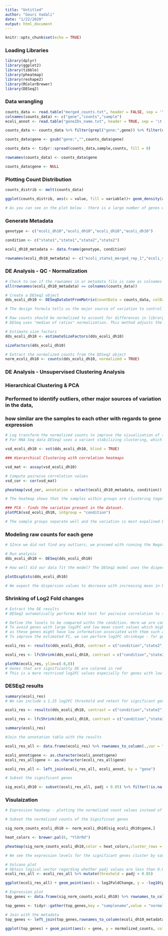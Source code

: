 ```yaml
---
title: "Untitled"
author: "Gouri Vadali"
date: "1/22/2020"
output: html_document
---
```


```r
knitr::opts_chunk$set(echo = TRUE)
```

### Loading Libraries

```r
library(dplyr)
library(ggplot2)
library(tibble)
library(pheatmap)
library(reshape2)
library(RColorBrewer)
library(DESeq2)

```

### Data wrangling 

```r

counts_data <- read.table("merged_counts.txt", header = FALSE, sep = '\t')
colnames(counts_data) <- c("gene","counts","sample")
ecoli_annot <- read.table("geneIDs_name.txt", header = TRUE, sep = '\t')

counts_data <- counts_data %>% filter(grepl("gene:",gene)) %>% filter(counts >= 50) %>% distinct(.keep_all = TRUE)

counts_data$gene <- gsub("gene:","",counts_data$gene)

counts_data <- tidyr::spread(counts_data,sample,counts, fill = 0)

rownames(counts_data) <- counts_data$gene

counts_data$gene <- NULL
```

### Plotting Count Distribution

```r
counts_distrib <- melt(counts_data)

ggplot(counts_distrib, aes(x = value, fill = variable))+ geom_density(aes(alpha = 0.1))+theme_bw()+xlim(0,10000)

# As you can see in the plot below - there is a large number of genes with low count gene and many genes with 0 counts. The right tail here indicates that there is no limit for maximum expression in RNA Seq. There is always expression variation between biological replicates, hence negative bionomial model is ideal for RNA Seq data. 
```

### Generate Metadata

```r

genotype <- c("ecoli_dh10","ecoli_dh10","ecoli_dh10","ecoli_dh10")

condition <- c("state1","state1","state2","state2")

ecoli_dh10_metadata <- data.frame(genotype, condition)

rownames(ecoli_dh10_metadata) <- c("ecoli_state1_merged_rep_1","ecoli_state1_merged_rep_2","ecoli_state2_merged_rep_1","ecoli_state2_merged_rep_2")

```

### DE Analysis - QC - Normalization

```r

# Check to see if the rownames in or metadata file is same as colnames in the raw count data
all(rownames(ecoli_dh10_metadata) == colnames(counts_data))

# Create a DESeq2 object
dds_ecoli_dh10 <- DESeqDataSetFromMatrix(countData = counts_data, colData = ecoli_dh10_metadata, design = ~ condition)

# The design formula tells us the major source of variation to control for or regress out  as well as the condition of interest for DE testing

# Raw counts should be normalized to account for differences in library depth, asses sample level qulaity metrics
# DESeq uses "median of ratios" normalization. This method adjusts the raw counts for library size and is resistant to the large numbers of differentially expressed gene

# Estimate size factors
dds_ecoli_dh10 <- estimateSizeFactors(dds_ecoli_dh10)

sizeFactors(dds_ecoli_dh10)

# Extract the normalized counts from the DESeq2 object
norm_ecoli_dh10 <- counts(dds_ecoli_dh10, normalized = TRUE)

```

### DE Analysis - Unsupervised Clustering Analysis
### Hierarchical Clustering & PCA
### Performed to identify outliers, other major sources of variation in the data,
### how similar are the samples to each other with regards to gene expression

```r
# Log transform the normalized counts to improve the visualization of the clustering
# For RNA-Seq data DESeq2 uses a variant stabilizing clustering, which is a log transformation that moderates the variance across the mean

vsd_ecoli_dh10 <- vst(dds_ecoli_dh10, blind = TRUE)

### Hierarchical Clustering with correlation heatmaps

vsd_mat <- assay(vsd_ecoli_dh10)

# Compute pairwise correlation values
vsd_cor <- cor(vsd_mat)

pheatmap(vsd_cor, annotation = select(ecoli_dh10_metadata, condition))

# The heatmap shows that the samples within groups are clustering together and the conditions luster separately. The DE genes between our consitions might be likely driving the separation.  

### PCA - finds the variation present in the dataset.
plotPCA(vsd_ecoli_dh10, intgroup = "condition")

# The sample groups separate well and the variation is most expalined by PC1.

```

### Modeling raw counts for each gene

```r
# SInce we did not find any outliers, we proceed with running the Negative Binomial model on the DESEq2 object created earlier

# Run analysis
dds_ecoli_dh10 <- DESeq(dds_ecoli_dh10)

# How well did our data fit the model? The DESeq2 model uses the dispersion to assess the variability in expression when modeling the counts. This is done by plotting for dispersion estimates

plotDispEsts(dds_ecoli_dh10)

# We expect the dispersion values to decrease with increasing mean in RNA Seq data. The plot below shows a cloud of data around the maximum likelihood line dont fully follow it. This can be due to contamination or presence of sample outliers

```

### Shrinking of Log2 Fold changes

```r
# Extract the DE results
# DESeq2 automatically performs Wald test for pairwise correlation to test for differences in expression between two samples within a condition

# Define the levels to be compared withn the condition. Here we are comapring the state to state1 which is the base-level.
# To avoid genes with large log2FC and low mean count values which might be unlikely accurate
# as these genes might have low information associated with them such as genes with low count values or high dispersion values
# To improve the estimated FC, we can perform log2FC shrinkage - for genes with low amounts of information associated with them  shrinkages uses information from all genes to generate more likely, lower log2 FC

ecoli_res <- results(dds_ecoli_dh10, contrast = c("condition","state2","state1"), alpha = 0.05) # Alpha denotes the significance.

ecoli_res <- lfcShrink(dds_ecoli_dh10, contrast = c("condition","state2","state1"), res = ecoli_res)

plotMA(ecoli_res, ylim=c(-8,8))
# Genes that are significantly DE are colored in red
# This is a more restriced log2FC values especially for genes with low information available
```

### DESEq2 results

```r

summary(ecoli_res)
# We can include a 1.25 log2FC threshold and retest for significant genes

ecoli_res <- results(dds_ecoli_dh10, contrast = c("condition","state2","state1"), alpha = 0.05, lfcThreshold = 0.32) # Alpha denotes the significance.

ecoli_res <- lfcShrink(dds_ecoli_dh10, contrast = c("condition","state2","state1"), res = ecoli_res)

summary(ecoli_res)

#Join the annotation table with the results

ecoli_res_all <- data.frame(ecoli_res) %>% rownames_to_column(.,var = "gene")

ecoli_annot$gene <- as.character(ecoli_annot$gene)
ecoli_res_all$gene <- as.character(ecoli_res_all$gene)

ecoli_res_all <- left_join(ecoli_res_all, ecoli_annot, by = "gene")

# Subset the significant genes

sig_ecoli_dh10 <- subset(ecoli_res_all, padj < 0.05) %>% filter(!is.na(name)) %>% arrange(padj)

```

### Visulaization

```r
# Expression heatmap - plotting the normalized count values instead of the ample correlation values 

# Subset the normalized counts of the Significnat genes

sig_norm_counts_ecoli_dh10 <- norm_ecoli_dh10[sig_ecoli_dh10$gene,]

heat_colors <- brewer.pal(6, "YlOrRd")

pheatmap(sig_norm_counts_ecoli_dh10,color = heat_colors,cluster_rows = T,show_rownames = F,annotation = select(ecoli_dh10_metadata, condition),scale = "row")

# We see the expression levels for the significant genes cluster by sample group which is the case for our data

# Volcano plot
# Obtain logical vector regarding whether padj values are less than 0.05 
ecoli_res_all <- ecoli_res_all %>% mutate(threshold = padj < 0.05)

ggplot(ecoli_res_all) + geom_point(aes(x = log2FoldChange, y = -log10(padj),color = threshold)) + xlab("log2 fold change") + ylab("-log10 adjusted p-value") + theme(legend.position = "none",plot.title = element_text(size = rel(1.5), hjust = 0.5), axis.title = element_text(size = rel(1.25)))+theme_bw()

# Expression plot
top_genes <- data.frame(sig_norm_counts_ecoli_dh10) %>% rownames_to_column(var = "gene")

top_genes <- tidyr::gather(top_genes,key = "samplename",value = "normalized_counts",2:5)

# Join with the metadata
top_genes <- left_join(top_genes,rownames_to_column(ecoli_dh10_metadata, var = "samplename"), by = "samplename")

ggplot(top_genes) + geom_point(aes(x = gene, y = normalized_counts, color = condition)) + scale_y_log10() + xlab("Genes") + ylab("Normalized Counts") + ggtitle("Top Significant DE Genes") + theme_bw() +  theme(axis.text.x = element_text(angle = 45, hjust = 1)) + theme(plot.title = element_text(hjust = 0.5))

```

